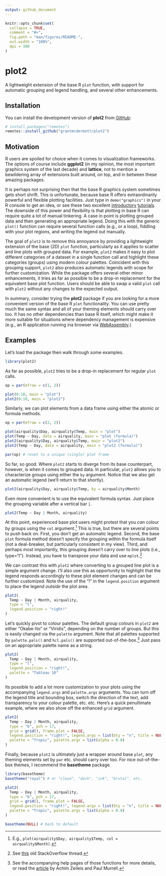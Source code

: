 ```yaml
---
output: github_document
---
```


<!-- README.md is generated from README.Rmd. Please edit that file -->

```r
knitr::opts_chunk$set(
  collapse = TRUE,
  comment = "#>",
  fig.path = "man/figures/README-",
  out.width = "100%",
  dpi = 300
)
```

# plot2

<!-- badges: start -->
<!-- badges: end -->

A lightweight extension of the base R `plot` function, with support for
automatic grouping and legend handling, and several other enhancements.

## Installation

You can install the development version of **plot2** from
[GitHub](https://github.com/):

``` r
# install.packages("remotes")
remotes::install_github("grantmcdermott/plot2")
```

## Motivation

R users are spoiled for choice when it comes to visualization frameworks. The
options of course include **ggplot2** (in my opinion, the most important
graphics system of the last decade) and **lattice**, not to mention a 
bewildering array of extensions built around, on top, and in between these
amazing packages.

It is perhaps not surprising then that the base R graphics system sometimes gets
short shrift. This is unfortunate, because base R offers extraordinarily
powerful and flexible plotting facilities. Just type in `demo("graphics")` in
your R console to get an idea, or see these two excellent 
[introductory](https://github.com/karoliskoncevicius/tutorial_r_introduction/blob/main/baseplotting.md)
[tutorials](https://quizzical-engelbart-d15a44.netlify.app/2021-2022_m2-data-2_visu-2_practice#1). The downside of this power and flexibility is that plotting in base R
can require quite a lot of manual tinkering. A case in point is plotting grouped
data and then generating an appropriate legend. Doing this with the generic
`plot()` function can require several function calls (e.g., or a loop), fiddling
with your plot regions, and writing the legend out manually.

The goal of `plot2` is to remove this annoyance by providing a lightweight
extension of the base (2D) `plot` function, particularly as it applies to
scatter and line plots with grouped data. For example, `plot2` makes it easy to
plot different categories of a dataset in a single function call and highlight
these categories (groups) using modern colour palettes. Coincident with this
grouping support, `plot2` also produces automatic legends with scope for further
customization. While the package offers several other minor enhancements, it
tries as far as possible to be a drop-in replacement for the equivalent base
plot function. Users should be able to swap a valid `plot` call with `plot2`
without any changes to the expected output.

In summary, consider trying the **plot2** package if you are looking for a more
convenient version of the base R `plot` functionality. You can use pretty much
the same syntax and all of your theming elements should carry over too. It has
no other dependencies than base R itself, which might make it more suitable for
situations where dependency management is expensive (e.g., an R application 
running ina browser via [WebAssembly](https://docs.r-wasm.org/webr/latest/).)

## Examples

Let's load the package then walk through some examples.

```r
library(plot2)
```

As far as possible, `plot2` tries to be a drop-in replacement for regular `plot`
calls.

```r
op = par(mfrow = c(1, 2))

plot(0:10, main = "plot")
plot2(0:10, main = "plot2")
```

Similarly, we can plot elements from a data frame using either the atomic or
formula methods.

```r
op = par(mfrow = c(2, 2))

plot(airquality$Day, airquality$Temp, main = "plot")
plot(Temp ~ Day, data = airquality, main = "plot (formula)")
plot2(airquality$Day, airquality$Temp, main = "plot2")
plot2(Temp ~ Day, data = airquality, main = "plot2 (formula)")

par(op) # reset to a unique (single) plot frame
```

So far, so good. Where `plot2` starts to diverge from its base counterpart,
however, is when it comes to grouped data. In particular, `plot2` allows you to
characterize groups using either the `by` argument. Notice that we also get an
automatic legend (we'll return to that shortly).

```r
plot2(airquality$Day, airquality$Temp, by = airquality$Month)
```

Even more convenient is to use the equivalent formula syntax. Just place the
grouping variable after a vertical bar `|`.

```r
plot2(Temp ~ Day | Month, airquality)
```

At this point, experienced base plot users might protest that you _can_ colour
by groups using the `col` argument.^[E.g.,
`plot(airquality$Day, airquality$Temp, col = airquality$Month)`.] This is true,
but there are several points to push back on. First, you don't get an automatic
legend. Second, the base `plot` formula method doesn't specify the grouping
within the formula itself (not a deal-breaker, but particularly consistent in my
view). Third, and perhaps most importantly, this grouping doesn't carry over
to line plots (i.e., type="l"). Instead, you have to transpose your data and use
`mplot`.^[See
[this](https://stackoverflow.com/questions/10519873/how-to-create-a-line-plot-with-groups-in-base-r-without-loops)
old StackOverflow thread.]

We can contrast this with `plot2` where converting to a grouped line plot is a
simple argument change. I'll also use this as opportunity to highlight that
the legend responds accordingly to these plot element changes and can be
further customized. Note the use of the "!" in the `legend.position` argument
to place the legend _outside_ the plot area.

```r
plot2( 
  Temp ~ Day | Month, airquality,
  type = "l",
  legend.position = "right!"
)
```

Let's quickly pivot to colour palettes. The default group colours in `plot2` are
either "Okabe-Ito" or "Viridis", depending on the number of groups. But this is
easily changed via the `palette` argument. Note that all palettes supported by
`palette.pals()` and `hcl.pals()` are supported out-of-the-box.^[See the
accompanying help pages of those functions for more details, or read the
[article](https://arxiv.org/pdf/2303.04918.pdf) by Achim Zeileis and Paul
Murrell.] Just pass on an appropriate palette name as a string.

```r
plot2(
  Temp ~ Day | Month, airquality,
  type = "l",
  legend.position = "right!",
  palette = "Tableau 10"
)
```

Its possible to add a lot more customization to your plots using the
accompanying `legend.args` and `palette.args` arguments. You can turn off 
the legend title and bounding box, switch the direction of the text, add 
transparency to your colour palette, etc. etc. Here's a quick penultimate
example, where we also show off the enhanced `grid` argument.

```r
plot2(
  Temp ~ Day | Month, airquality,
  type = "b", pch = 17,
  grid = grid(), frame.plot = FALSE,
  legend.position = "right!", legend.args = list(bty = "n", title = NULL),
  palette = "Tropic", palette.args = list(alpha = 0.8)
)
```

Finally, because `plot2` is ultimately just a wrapper around base `plot`, any
theming elements set by `par` etc. should carry over too. For nice
out-of-the-box themes, I recommend the **basetheme** package.

```r
library(basetheme)
basetheme("royal") # or "clean", "dark", "ink", "brutal", etc.

plot2(
  Temp ~ Day | Month, airquality,
  type = "b", pch = 17,
  grid = grid(), frame.plot = FALSE,
  legend.position = "right!", legend.args = list(bty = "n", title = NULL),
  palette = "Tropic", palette.args = list(alpha = 0.8)
)

basetheme(NULL) # back to default
```